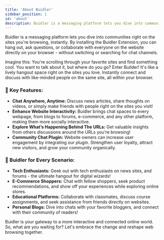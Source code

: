 ```yaml
---
title: 'About Buidler'
sidebar_position: 1
id: 'about'
description: Buidler is a messaging platform lets you dive into communities right on the sites you're browsing, instantly.
---
```

<head>
  <title>About Buidler</title>
  <meta charSet="utf-8" />
  <meta name="title" content="About Buidler"/>
  <meta name="description" content="Buidler is a messaging platform lets you dive into communities right on the sites you're browsing, instantly."/>
  
  <meta property="og:type" content="website"/>
  <meta property="og:url" content="https://docs.buidler.app/about" />
  <meta property="og:title" content="About Buidler"/>
  <meta property="og:description" content="Buidler is a messaging platform lets you dive into communities right on the sites you're browsing, instantly."/>
  <meta property="og:image" content="https://docs.buidler.app/img/buidler-extension.png"/>
  
  <meta property="twitter:site" content="@buidler_app" />
  <meta property="twitter:card" content="summary_large_image" />
  <meta property="twitter:title" content="About Buidler" />
  <meta property="twitter:image" content="https://docs.buidler.app/img/buidler-extension.png" />
  <meta property="twitter:description" content="Buidler is a messaging platform that lets you dive into communities right on the sites you are browsing, instantly." />
</head>

Buidler is a messaging platform lets you dive into communities right on the sites you're browsing, instantly. By installing the Buidler Extension, you can hang out, ask questions, or collaborate with everyone on the website directly on your browser - without switching or searching for chat channels.

Imagine this: You're scrolling through your favorite sites and find something cool. You want to talk about it, but where do you go? Enter Builder! It's like a lively hangout space right on the sites you love. Instantly connect and discuss with like-minded people on the same site, all within your browser.

### 🚀 Key Features: 

- **Chat Anywhere, Anytime:** Discuss news articles, share thoughts on videos, or simply make friends with people right on the sites you visit!
- **Enhance Website Interactivity:** Buidler brings chat spaces to every webpage, from blogs to forums, e-commerce, and any other platform, making them more socially interactive.
- **Explore What’s Happening Behind The URLs:** Get valuable insights from others discussions around the URLs you're browsing!
- **Community Chat Plugin:** Website owners can increase user engagement by integrating our plugin. Strengthen user loyalty, attract new visitors, and grow your community organically.

### 🌟 Buidler for Every Scenario:

- **Tech Enthusiasts:** Geek out with tech enthusiasts on news sites, and forums - the ultimate hangout for digital wizards!
- **E-Commerce Shoppers:** Chat with fellow shoppers, seek product recommendations, and show off your experiences while exploring online stores.
- **Educational Platforms:** Collaborate with classmates, discuss course assignments, and seek assistance from friends directly on websites.
- **Personal Blogs:** Dive into chats with your favorite bloggers, and connect with their community of readers!

Buidler is your gateway to a more interactive and connected online world. So, what are you waiting for? Let's embrace the change and reshape web browsing together.